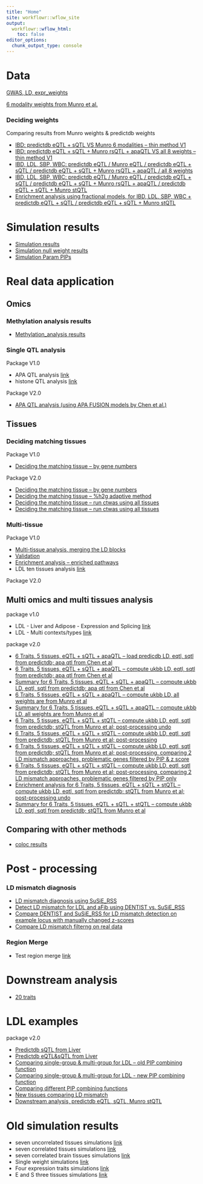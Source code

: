 ```yaml
---
title: "Home"
site: workflowr::wflow_site
output:
  workflowr::wflow_html:
    toc: false
editor_options:
  chunk_output_type: console
---
```


# Data

  [GWAS, LD, expr_weights](https://sq-96.github.io/multigroup_ctwas_analysis/data.html)
  
  [6 modality weights from Munro et al.](https://sq-96.github.io/multigroup_ctwas_analysis/data_6modality_Munro.html)

### Deciding weights  
  
  Comparing results from Munro weights & predictdb weights
  
  * [IBD: predictdb eQTL + sQTL VS Munro 6 modalities -- thin method V1](https://sq-96.github.io/multigroup_ctwas_analysis/multi_group_compare_predictdb_munro_updated_cs_thin1.html)
  * [IBD: predictdb eQTL + sQTL + Munro rsQTL + apaQTL VS all 8 weights -- thin method V1](https://sq-96.github.io/multigroup_ctwas_analysis/multi_group_compare_predictdb_munro_4weights_8weights_update_thin1.html)
  * [IBD, LDL, SBP, WBC: predictdb eQTL / Munro eQTL / predictdb eQTL + sQTL / predictdb eQTL + sQTL + Munro rsQTL + apaQTL / all 8 weights](https://sq-96.github.io/multigroup_ctwas_analysis/multi_group_compare_decidingweights_4traits.html) 
  * [IBD, LDL, SBP, WBC: predictdb eQTL / Munro eQTL / predictdb eQTL + sQTL / predictdb eQTL + sQTL + Munro rsQTL + apaQTL / predictdb eQTL + sQTL + Munro stQTL](https://sq-96.github.io/multigroup_ctwas_analysis/multi_group_compare_decidingweights_4traits_ess.html) 
  * [Enrichment analysis using fractional models, for IBD, LDL, SBP, WBC + predictdb eQTL + sQTL /  predictdb eQTL + sQTL + Munro stQTL](https://sq-96.github.io/multigroup_ctwas_analysis/fractional_enrichment.html) 



# Simulation results
  * [Simulation results](simulation_summary.html)
  * [Simulation null weight results](simulation_null_weight_summary.html)
  * [Simulation Param PIPs](simulation_param_PIPs.html)
  
# Real data application

## Omics

### Methylation analysis results

  * [Methylation_analysis results](methylation_analysis.html)


### Single QTL analysis

Package V1.0

  * APA QTL analysis [link](https://sq-96.github.io/multigroup_ctwas_analysis/apa_weights_analysis.html)
  * histone QTL analysis [link](https://sq-96.github.io/multigroup_ctwas_analysis/histone_weights_analysis.html)
  
Package V2.0

  * [APA QTL analysis (using APA FUSION models by Chen et al.)](https://sq-96.github.io/multigroup_ctwas_analysis/apa_weights_analysis_chenetal.html)


## Tissues

### Deciding matching tissues

Package V1.0

  * [Deciding the matching tissue -- by gene numbers](https://sq-96.github.io/multigroup_ctwas_analysis/matching_tissue.html)
  
Package V2.0

  * [Deciding the matching tissue -- by gene numbers](https://sq-96.github.io/multigroup_ctwas_analysis/matching_tissue_v2.html)
  * [Deciding the matching tissue -- %h2g adaptive method](https://sq-96.github.io/multigroup_ctwas_analysis/tissue_selection_extra_tissue.html)
  * [Deciding the matching tissue -- run ctwas using all tissues](https://sq-96.github.io/multigroup_ctwas_analysis/real_data_all_tissues.html)
  * [Deciding the matching tissue -- run ctwas using all tissues](https://sq-96.github.io/multigroup_ctwas_analysis/GWAS_tissue_selection.html)

### Multi-tissue 

Package V1.0

  * [Multi-tissue analysis, merging the LD blocks](https://sq-96.github.io/multigroup_ctwas_analysis/multi_tissue_ldmerge.html)
  * [Validation](https://sq-96.github.io/multigroup_ctwas_analysis/multi_tissue_ldmerge_validation.html)
  * [Enrichment analysis -- enriched pathways](https://sq-96.github.io/multigroup_ctwas_analysis/multi_tissue_ldmerge_enriched_pwy.html)
  * LDL ten tissues analysis [link](https://sq-96.github.io/multigroup_ctwas_analysis/LDL_ten_tissues.html)
  
Package V2.0


## Multi omics and multi tissues analysis

  package v1.0

  * LDL - Liver and Adipose - Expression and Splicing [link](https://sq-96.github.io/multigroup_ctwas_analysis/LDL_Liver_Adipose_E_S.html)
  * LDL - Multi contexts/types [link](https://sq-96.github.io/multigroup_ctwas_analysis/LDL_multi_context_type.html)
  
  package v2.0
  
  * [6 Traits, 5 tissues, eQTL + sQTL + apaQTL -- load predicdb LD, eqtl, sqtl from predictdb; apa qtl from Chen et al](https://sq-96.github.io/multigroup_ctwas_analysis/multi_group_6traits_15weights.html)
  * [6 Traits, 5 tissues, eQTL + sQTL + apaQTL -- compute ukbb LD, eqtl, sqtl from predictdb; apa qtl from Chen et al](https://sq-96.github.io/multigroup_ctwas_analysis/multi_group_6traits_15weights_ukbb.html)
  * [Summary for 6 Traits, 5 tissues, eQTL + sQTL + apaQTL -- compute ukbb LD, eqtl, sqtl from predictdb; apa qtl from Chen et al](https://sq-96.github.io/multigroup_ctwas_analysis/multi_group_6traits_15weights_ukbb_summary.html)
  * [6 Traits, 5 tissues, eQTL + sQTL + apaQTL -- compute ukbb LD, all weights are from Munro et al](https://sq-96.github.io/multigroup_ctwas_analysis/multi_group_6traits_15weights_ukbb_munro.html)
  * [Summary for 6 Traits, 5 tissues, eQTL + sQTL + apaQTL -- compute ukbb LD, all weights are from Munro et al](https://sq-96.github.io/multigroup_ctwas_analysis/multi_group_6traits_15weights_ukbb_munro_summary.html)
  * [6 Traits, 5 tissues, eQTL + sQTL + stQTL -- compute ukbb LD, eqtl, sqtl from predictdb; stQTL from Munro et al; post-processing undo](https://sq-96.github.io/multigroup_ctwas_analysis/multi_group_6traits_15weights_ess.html)
  * [6 Traits, 5 tissues, eQTL + sQTL + stQTL -- compute ukbb LD, eqtl, sqtl from predictdb; stQTL from Munro et al; post-processing](https://sq-96.github.io/multigroup_ctwas_analysis/multi_group_6traits_15weights_ess_postprocessing.html)
  * [6 Traits, 5 tissues, eQTL + sQTL + stQTL -- compute ukbb LD, eqtl, sqtl from predictdb; stQTL from Munro et al; post-processing, comparing 2 LD mismatch approaches, problematic genes filtered by PIP & z score](https://sq-96.github.io/multigroup_ctwas_analysis/multi_group_6traits_15weights_ess_postprocessing_compare_pipz.html)
  * [6 Traits, 5 tissues, eQTL + sQTL + stQTL -- compute ukbb LD, eqtl, sqtl from predictdb; stQTL from Munro et al; post-processing, comparing 2 LD mismatch approaches, problematic genes filtered by PIP only](https://sq-96.github.io/multigroup_ctwas_analysis/multi_group_6traits_15weights_ess_postprocessing_compare_nozfilter.html)
  * [Enrichment analysis for 6 Traits, 5 tissues, eQTL + sQTL + stQTL -- compute ukbb LD, eqtl, sqtl from predictdb; stQTL from Munro et al; post-processing undo](https://sq-96.github.io/multigroup_ctwas_analysis/multi_group_6traits_15weights_ess_enrichment_genesymbol.html)
  * [Summary for 6 Traits, 5 tissues, eQTL + sQTL + stQTL -- compute ukbb LD, eqtl, sqtl from predictdb; stQTL from Munro et al](https://sq-96.github.io/multigroup_ctwas_analysis/multi_group_6traits_15weights_ess_summary.html)
  
## Comparing with other methods

* [coloc results](real_data_coloc.html)


# Post - processing

### LD mismatch diagnosis

  * [LD mismatch diagnosis using SuSiE_RSS](detect_LD_mismatch_gwas_UKBBref_susie_rss.html)
  * [Detect LD mismatch for LDL and aFib using DENTIST vs. SuSiE_RSS](detect_LD_mismatch_gwas_UKBBref_DENTIST_susie_rss.html)
  * [Compare DENTIST and SuSiE_RSS for LD mismatch detection on example locus with manually changed z-scores](test_LD_mismatch_DENTIST_susierss.html)
  * [Compare LD mismatch filterng on real data](compare_LD_mismatch_filtering_real_data.html)

### Region Merge

  * Test region merge [link](https://sq-96.github.io/multigroup_ctwas_analysis/region_merge_test.html)

# Downstream analysis
  
  * [20 traits](multi_group_downstream_analysis.html)
  
# LDL examples

package v2.0

* [Predictdb sQTL from Liver](https://sq-96.github.io/multigroup_ctwas_analysis/LDL_predictdb_sQTL.html)
* [Predictdb eQTL&sQTL from Liver](https://sq-96.github.io/multigroup_ctwas_analysis/LDL_predictdb_esQTL.html)
* [Comparing single-group & multi-group for LDL – old PIP combining function](https://sq-96.github.io/multigroup_ctwas_analysis/LDL_single_multi_compare_oldpip.html)
* [Comparing single-group & multi-group for LDL - new PIP combining function](https://sq-96.github.io/multigroup_ctwas_analysis/LDL_single_multi_compare.html)
* [Comparing different PIP combining functions](https://sq-96.github.io/multigroup_ctwas_analysis/compare_pip_func_LDL.html)
* [New tissues comparing LD mismatch](https://sq-96.github.io/multigroup_ctwas_analysis/LDL_newtissue_example.html)
* [Downstream analysis, predictdb eQTL, sQTL, Munro stQTL](https://sq-96.github.io/multigroup_ctwas_analysis/LDL_silver_standard.html)


# Old simulation results

  * seven uncorrelated tissues simulations [link](https://sq-96.github.io/multigroup_ctwas_analysis/simulation_seven_tissues_uncorrelated.html)
  * seven correlated tissues simulations [link](https://sq-96.github.io/multigroup_ctwas_analysis/simulation_seven_tissues_correlated.html)
  * seven correlated brain tissues simulations [link](https://sq-96.github.io/multigroup_ctwas_analysis/simulation_seven_brain_tissues_correlated.html)
  * Single weight simulations [link](https://sq-96.github.io/multigroup_ctwas_analysis/single_weight_simulations.html)
  * Four expression traits simulations [link](https://sq-96.github.io/multigroup_ctwas_analysis/four_expression_traits_simulations.html)
  * E and S three tissues simulations [link](https://sq-96.github.io/multigroup_ctwas_analysis/simulation_E_S_three_tissues_new.html)